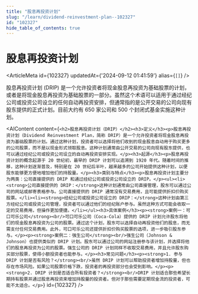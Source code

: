 ```yaml
---
title: "股息再投资计划"
slug: "/learn/dividend-reinvestment-plan--102327"
id: "102327"
hide_table_of_contents: true
---
```



# 股息再投资计划

<ArticleMeta id={102327} updatedAt={'2024-09-12 01:41:59'} alias={`[]`} />
<div className='border-solid border-b border-t-0 my-4 border-[var(--ifm-color-gray-300)]' />

股息再投资计划 (DRIP) 是一个允许投资者将现金股息再投资为基础股票的计划，或者是将现金股息再投资为基础股票的一部分。虽然这个术语可以适用于通过经纪公司或投资公司设立的任何自动再投资安排，但通常指的是公开交易的公司向现有股东提供的正式计划。目前大约有 650 家公司和 500 个封闭式基金实施这种计划。

<AIContent content={`<h2>股息再投资计划（DRIP）</h2><h3>定义</h3><p>股息再投资计划（Dividend Reinvestment Plan，简称 DRIP）是一个允许投资者将现金股息再投资为基础股票的计划。通过这种计划，投资者可以选择将他们收到的现金股息自动用于购买更多的公司股票，而不是以现金形式领取股息。这种计划通常由公开交易的公司向现有股东提供，也可以通过经纪公司或投资公司设立的自动再投资安排实现。</p><h3>起源</h3><p>股息再投资计划的概念起源于 20 世纪初，最早的 DRIP 计划可以追溯到 1920 年代。随着时间的推移，这种计划逐渐普及，特别是在 20 世纪后半叶，越来越多的公司开始提供这种计划，以便股东能够更方便地增加他们的持股量。</p><h3>类别与特点</h3><p>股息再投资计划主要分为两类：公司直接提供的 DRIP 和通过经纪公司或投资公司设立的 DRIP。</p><ul><li><strong>公司直接提供的 DRIP：</strong>这种计划通常由公司直接管理，股东可以通过公司的网站或邮寄表格参与。公司直接提供的 DRIP 通常没有交易费用，且可能提供折扣价购买股票。</li><li><strong>经纪公司或投资公司设立的 DRIP：</strong>这种计划由第三方经纪公司或投资公司管理，投资者可以通过他们的经纪账户参与。虽然这种方式可能会收取一定的交易费用，但操作更加便捷。</li></ul><h3>具体案例</h3><p><strong>案例一：可口可乐公司</strong><br/>可口可乐公司（Coca-Cola）提供的 DRIP 计划允许股东将他们的现金股息再投资为公司的股票。通过这个计划，股东可以选择自动再投资他们的股息，而无需支付任何交易费用。此外，可口可乐公司还提供折扣价购买股票的选项，进一步吸引股东参与。</p><p><strong>案例二：强生公司</strong><br/>强生公司（Johnson & Johnson）也提供类似的 DRIP 计划。股东可以通过公司的网站注册参与该计划，并选择将他们的股息再投资为公司的股票。强生公司的 DRIP 计划同样不收取交易费用，并且允许股东购买部分股票，使得小额投资者也能参与。</p><h3>常见问题</h3><p><strong>1. 参与 DRIP 计划是否有风险？</strong><br/>虽然 DRIP 计划可以帮助投资者增加持股量，但也存在市场风险。如果公司股票价格下跌，投资者的再投资部分也会受到影响。</p><p><strong>2. DRIP 计划是否适合所有投资者？</strong><br/>DRIP 计划适合那些希望长期持有股票并通过股息再投资来增加持股量的投资者。但对于那些需要定期现金流的投资者，可能不太适合。</p>`} id={102327} />
